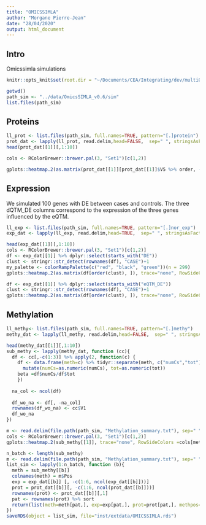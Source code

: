 ```yaml
---
title: "OMICSSIMLA"
author: "Morgane Pierre-Jean"
date: "28/04/2020"
output: html_document
---
```


## Intro
Omicssimla simulations

```r
knitr::opts_knit$set(root.dir = "~/Documents/CEA/Integrating/dev/multiOM/")
```

```r
getwd()
path_sim <- "../data/OmicsSIMLA_v0.6/sim"
list.files(path_sim)
```

## Proteins

```r
ll_prot <- list.files(path_sim, full.names=TRUE, pattern="[.]protein")
prot_dat <- lapply(ll_prot, read.delim,head=FALSE,  sep=" ", stringsAsFactors=FALSE)
head(prot_dat[[1]][,1:10])

cols <- RColorBrewer::brewer.pal(3, "Set1")[c(1,2)]

gplots::heatmap.2(as.matrix(prot_dat[[1]][prot_dat[[1]]$V5 %>% order, -c(1:6, ncol(prot_dat[[1]]))])[, 1:300], trace="none", RowSideColors =cols[prot_dat[[1]]$V5 %>% sort], dendrogram = "col", Rowv = FALSE)

```

## Expression

We simulated 100 genes with DE between cases and controls.
The three dQTM_DE columns correspond to the expression of the three genes influenced by the eQTM.


```r
ll_exp <- list.files(path_sim, full.names=TRUE, pattern="[.]nor_exp")
exp_dat <- lapply(ll_exp, read.delim,head=TRUE,  sep=" ", stringsAsFactors=FALSE)

head(exp_dat[[1]][,1:10])
cols <- RColorBrewer::brewer.pal(3, "Set1")[c(1,2)]
df <- exp_dat[[1]] %>% dplyr::select(starts_with("DE"))
clust <- stringr::str_detect(rownames(df), "CASE")+1 
my_palette <- colorRampPalette(c("red", "black", "green"))(n = 299)
gplots::heatmap.2(as.matrix(df[order(clust), ]), trace="none", RowSideColors =cols[clust%>% sort], dendrogram = "col", Rowv = FALSE, col=my_palette)

```
```r
df <- exp_dat[[1]] %>% dplyr::select(starts_with("eQTM_DE"))
clust <- stringr::str_detect(rownames(df), "CASE")+1 
gplots::heatmap.2(as.matrix(df[order(clust), ]), trace="none", RowSideColors =cols[clust%>% sort], dendrogram = "col", Rowv = FALSE, col=my_palette)

```

## Methylation

```r
ll_methy<- list.files(path_sim, full.names=TRUE, pattern="[.]methy")
methy_dat <- lapply(ll_methy, read.delim,head=FALSE,  sep=" ", stringsAsFactors=FALSE)

head(methy_dat[[1]][,1:10])
sub_methy <- lapply(methy_dat, function (cc){
  df <- cc[,-c(1:3)] %>% apply(2, function(c) {
    df <- data.frame(meth=c) %>% tidyr::separate(meth, c("numCs","tot"), sep=",")%>%
      mutate(numCs=as.numeric(numCs), tot=as.numeric(tot))
    beta =df$numCs/df$tot
    })
  
  na_col <- ncol(df)
  
  df_wo_na <- df[, -na_col]
  rownames(df_wo_na) <- cc$V1
  df_wo_na
})

m <- read.delim(file.path(path_sim, "Methylation_summary.txt"), sep=" ")
cols <- RColorBrewer::brewer.pal(3, "Set1")[c(1,2)]
gplots::heatmap.2(sub_methy[[1]], trace="none", RowSideColors =cols[methy_dat[[1]]$V3], col=my_palette)
```
```r
n_batch <- length(sub_methy)
m <- read.delim(file.path(path_sim, "Methylation_summary.txt"), sep=" ")
list_sim <- lapply(1:n_batch, function (b){
  meth = sub_methy[[b]]
  colnames(meth) = m$Pos
  exp = exp_dat[[b]] [, -c(1:6, ncol(exp_dat[[b]]))]
  prot = prot_dat[[b]][, -c(1:6, ncol(prot_dat[[b]]))]
  rownames(prot) <- prot_dat[[b]][,1]
  pat <- rownames(prot) %>% sort
  return(list(meth=meth[pat,], exp=exp[pat,], prot=prot[pat,], methpos=m$Pos[c(which(m$Metylation_type=="eQTM"), which(m$Theta!=0))]))
})
saveRDS(object = list_sim, file="inst/extdata/OMICSSIMLA.rds")
```

